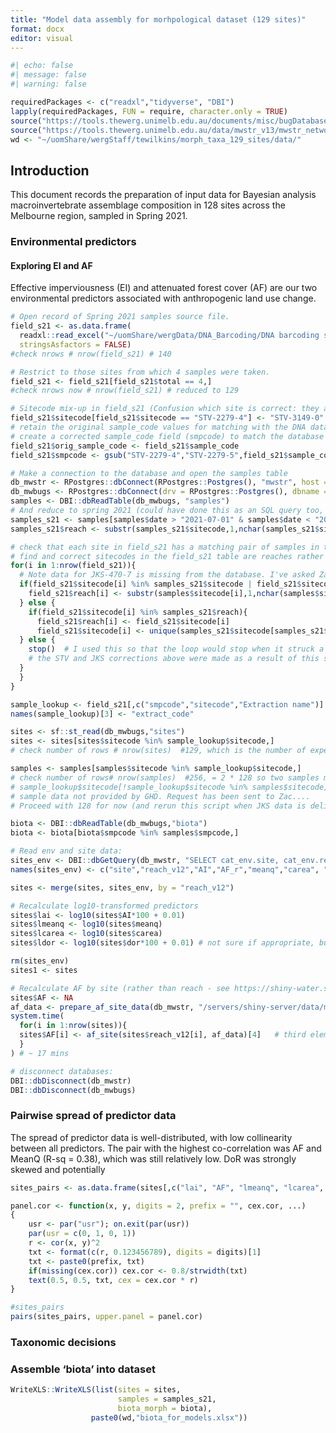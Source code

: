 ```yaml
---
title: "Model data assembly for morhpological dataset (129 sites)"
format: docx
editor: visual
---
```


```r
#| echo: false
#| message: false
#| warning: false

requiredPackages <- c("readxl","tidyverse", "DBI")
lapply(requiredPackages, FUN = require, character.only = TRUE)
source("https://tools.thewerg.unimelb.edu.au/documents/misc/bugDatabaseFunctions.R")
source("https://tools.thewerg.unimelb.edu.au/data/mwstr_v13/mwstr_network_functions.R")
wd <- "~/uomShare/wergStaff/tewilkins/morph_taxa_129_sites/data/"
```

## Introduction

This document records the preparation of input data for Bayesian analysis macroinvertebrate assemblage composition in 128 sites across the Melbourne region, sampled in Spring 2021.

### Environmental predictors

#### Exploring EI and AF

Effective imperviousness (EI) and attenuated forest cover (AF) are our two environmental predictors associated with anthropogenic land use change. 


```r
# Open record of Spring 2021 samples source file.
field_s21 <- as.data.frame(
  readxl::read_excel("~/uomShare/wergData/DNA_Barcoding/DNA barcoding samples processing Spr2021.xlsx"),
  stringsAsfactors = FALSE)
#check nrows # nrow(field_s21) # 140

# Restrict to those sites from which 4 samples were taken.
field_s21 <- field_s21[field_s21$total == 4,]
#check nrows now # nrow(field_s21) # reduced to 129

# Sitecode mix-up in field_s21 (Confusion which site is correct: they are very close and can be considered equivalent I think)
field_s21$sitecode[field_s21$sitecode == "STV-2279-4"] <- "STV-3149-0"
# retain the original sample_code values for matching with the DNA data, and
# create a corrected sample_code field (smpcode) to match the database values
field_s21$orig_sample_code <- field_s21$sample_code
field_s21$smpcode <- gsub("STV-2279-4","STV-2279-5",field_s21$sample_code)

# Make a connection to the database and open the samples table
db_mwstr <- RPostgres::dbConnect(RPostgres::Postgres(), "mwstr", host = "localhost", port = 5432, user = "readonly", password = "reachcode_42")
db_mwbugs <- RPostgres::dbConnect(drv = RPostgres::Postgres(), dbname = "mwbugs", host = "localhost", port = 5432, user = "readonly", password = "reachcode_42")
samples <- DBI::dbReadTable(db_mwbugs, "samples")
# And reduce to spring 2021 (could have done this as an SQL query too, of course)
samples_s21 <- samples[samples$date > "2021-07-01" & samples$date < "2021-12-31",]
samples_s21$reach <- substr(samples_s21$sitecode,1,nchar(samples_s21$sitecode)-2)

# check that each site in field_s21 has a matching pair of samples in the database.
# find and correct sitecodes in the field_s21 table are reaches rather than sitecodes,
for(i in 1:nrow(field_s21)){
  # Note data for JKS-470-7 is missing from the database. I've asked Zac to check and resuppply
  if(field_s21$sitecode[i] %in% samples_s21$sitecode | field_s21$sitecode[i] == "JKS-470-7"){
    field_s21$reach[i] <- substr(samples$sitecode[i],1,nchar(samples$sitecode[i])-2)
  } else {
    if(field_s21$sitecode[i] %in% samples_s21$reach){
      field_s21$reach[i] <- field_s21$sitecode[i]
      field_s21$sitecode[i] <- unique(samples_s21$sitecode[samples_s21$reach == field_s21$sitecode[i]])
  } else {
    stop()  # I used this so that the loop would stop when it struck a mismatch
    # the STV and JKS corrections above were made as a result of this step.
  }
  }
}

sample_lookup <- field_s21[,c("smpcode","sitecode","Extraction name")]
names(sample_lookup)[3] <- "extract_code"

sites <- sf::st_read(db_mwbugs,"sites")
sites <- sites[sites$sitecode %in% sample_lookup$sitecode,]
# check number of rows # nrow(sites)  #129, which is the number of expected sites

samples <- samples[samples$sitecode %in% sample_lookup$sitecode,]
# check number of rows# nrow(samples)  #256, = 2 * 128 so two samples missing...
# sample_lookup$sitecode[!sample_lookup$sitecode %in% samples$sitecode] #"JKS-470-7"
# sample data not provided by GHD. Request has been sent to Zac....
# Proceed with 128 for now (and rerun this script when JKS data is delivered)

biota <- DBI::dbReadTable(db_mwbugs,"biota")
biota <- biota[biota$smpcode %in% samples$smpcode,]

# Read env and site data:
sites_env <- DBI::dbGetQuery(db_mwstr, "SELECT cat_env.site, cat_env.reach, cat_env.ei_2022, cat_env.af_2022, cat_env.meanq_mm, subcs.carea_km2, cat_env.dor FROM cat_env JOIN subcs ON cat_env.site = subcs.site")
names(sites_env) <- c("site","reach_v12","AI","AF_r","meanq","carea", "dor")

sites <- merge(sites, sites_env, by = "reach_v12")

# Recalculate log10-transformed predictors
sites$lai <- log10(sites$AI*100 + 0.01)
sites$lmeanq <- log10(sites$meanq)
sites$lcarea <- log10(sites$carea)
sites$ldor <- log10(sites$dor*100 + 0.01) # not sure if appropriate, but it helps the spread of data

rm(sites_env)
sites1 <- sites

# Recalculate AF by site (rather than reach - see https://shiny-water.science.unimelb.edu.au/mwstr_manual/c6-trees.html for explanation and calculations)
sites$AF <- NA
af_data <- prepare_af_site_data(db_mwstr, "/servers/shiny-server/data/mwstr_v13") # takes ~ 2 min
system.time(
  for(i in 1:nrow(sites)){
  sites$AF[i] <- af_site(sites$reach_v12[i], af_data)[4]   # third element is af_2018
  }
) # ~ 17 mins

# disconnect databases:
DBI::dbDisconnect(db_mwstr)
DBI::dbDisconnect(db_mwbugs)

```

### Pairwise spread of predictor data

The spread of predictor data is well-distributed, with low collinearity between all predictors. The pair with the highest co-correlation was AF and MeanQ (R-sq = 0.38), which was still relatively low. DoR was strongly skewed and potentially 

```r

sites_pairs <- as.data.frame(sites[,c("lai", "AF", "lmeanq", "lcarea", "dor")])[,1:5]

panel.cor <- function(x, y, digits = 2, prefix = "", cex.cor, ...)
{
    usr <- par("usr"); on.exit(par(usr))
    par(usr = c(0, 1, 0, 1))
    r <- cor(x, y)^2
    txt <- format(c(r, 0.123456789), digits = digits)[1]
    txt <- paste0(prefix, txt)
    if(missing(cex.cor)) cex.cor <- 0.8/strwidth(txt)
    text(0.5, 0.5, txt, cex = cex.cor * r)
}

#sites_pairs
pairs(sites_pairs, upper.panel = panel.cor)

```

### Taxonomic decisions



### Assemble 'biota' into dataset

```r

WriteXLS::WriteXLS(list(sites = sites, 
                        samples = samples_s21,
                        biota_morph = biota),
                  paste0(wd,"biota_for_models.xlsx"))


```




